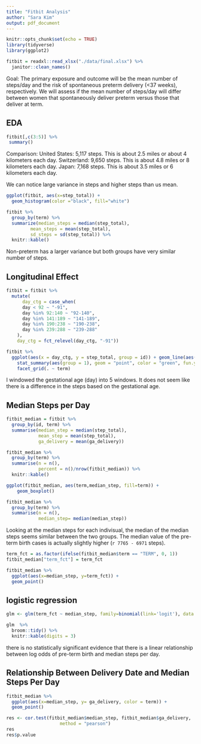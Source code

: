 ```yaml
---
title: "Fitbit Analysis"
author: "Sara Kim"
output: pdf_document
---
```


```r
knitr::opts_chunk$set(echo = TRUE)
library(tidyverse)
library(ggplot2)
```

```r
fitbit = readxl::read_xlsx("./data/final.xlsx") %>%
  janitor::clean_names()
```

Goal:
The primary exposure and outcome will be the mean number of steps/day and the risk of spontaneous preterm delivery (<37 weeks), respectively. We will assess if the mean number of steps/day will differ between women that spontaneously deliver preterm versus those that deliver at term. 

## EDA

```r
fitbit[,c(3:5)] %>%
 summary()
```

Comparison:
United States: 5,117 steps. This is about 2.5 miles or about 4 kilometers each day.
Switzerland: 9,650 steps. This is about 4.8 miles or 8 kilometers each day.
Japan: 7,168 steps. This is about 3.5 miles or 6 kilometers each day.

We can notice large variance in steps and higher steps than us mean.

```r
ggplot(fitbit, aes(x=step_total)) +
  geom_histogram(color ="black", fill="white")
```

```r
fitbit %>%
  group_by(term) %>%
  summarize(median_steps = median(step_total),
         mean_steps = mean(step_total),
         sd_steps = sd(step_total)) %>%
  knitr::kable()
```
Non-preterm has a larger variance but both groups have very similar number of steps.

## Longitudinal Effect

```r
fitbit = fitbit %>%
  mutate(
      day_ctg = case_when(
      day < 92 ~ "-91",  
      day %in% 92:140 ~ "92-140",
      day %in% 141:189 ~ "141-189",
      day %in% 190:238 ~ "190-238",
      day %in% 239:288 ~ "239-288"
    ),
    day_ctg = fct_relevel(day_ctg, "-91")) 
```

```r
fitbit %>%
  ggplot(aes(x = day_ctg, y = step_total, group = id)) + geom_line(aes(alpha = 0.2)) + stat_smooth(aes(group = 1), method = "lm", se = FALSE) +
    stat_summary(aes(group = 1), geom = "point", color = "green", fun.y = mean, shape = 17, size = 3) +
    facet_grid(. ~ term)
```

I windowed the gestational age (day) into 5 windows. It does not seem like there is a difference in the steps based on the gestational age.

## Median Steps per Day

```r
fitbit_median = fitbit %>%
  group_by(id, term) %>%
  summarise(median_step = median(step_total),
            mean_step = mean(step_total),
            ga_delivery = mean(ga_delivery))

fitbit_median %>%
  group_by(term) %>%
  summarise(n = n(),
            percent = n()/nrow(fitbit_median)) %>%
  knitr::kable()

ggplot(fitbit_median, aes(term,median_step, fill=term)) + 
    geom_boxplot()

fitbit_median %>%
  group_by(term) %>%
  summarise(n = n(),
            median_step= median(median_step))
```

Looking at the median steps for each indivisual, the median of the median steps seems similar between the two groups. The median value of the pre-term birth cases is actually slightly higher (`r 7765 - 6971` steps).

```r
term_fct = as.factor(ifelse(fitbit_median$term == "TERM", 0, 1))
fitbit_median["term_fct"] = term_fct

fitbit_median %>%
  ggplot(aes(x=median_step, y=term_fct)) +
  geom_point()
```

## logistic regression

```r
glm <- glm(term_fct ~ median_step, family=binomial(link='logit'), data = fitbit_median) 

glm  %>% 
  broom::tidy() %>%
  knitr::kable(digits = 3)
```

there is no statistically significant evidence that there is a linear relationship between log odds of pre-term birth and median steps per day.

## Relationship Between Delivery Date and Median Steps Per Day

```r
fitbit_median %>%
  ggplot(aes(x=median_step, y= ga_delivery, color = term)) +
  geom_point()
```

```r
res <- cor.test(fitbit_median$median_step, fitbit_median$ga_delivery, 
                    method = "pearson")
res
res$p.value
```

